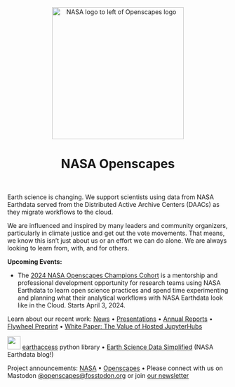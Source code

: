 <center><a><img src="images/nasa-openscapes.png" alt="NASA logo to left of Openscapes logo" width="300px"/></a></center>

<center>

<h1>NASA Openscapes</h1>

</center>

<br>

Earth science is changing. We support scientists using data from NASA Earthdata served from the Distributed Active Archive Centers (DAACs) as they migrate workflows to the cloud.

We are influenced and inspired by many leaders and community organizers, particularly in climate justice and get out the vote movements. That means, we know this isn't just about us or an effort we can do alone. We are always looking to learn from, with, and for others.

**Upcoming Events:**

-   The [2024 NASA Openscapes Champions Cohort](https://nasa-openscapes.github.io/news/2024-04-03-nasa-champions/) is a mentorship and professional development opportunity for research teams using NASA Earthdata to learn open science practices and spend time experimenting and planning what their analytical workflows with NASA Earthdata look like in the Cloud. Starts April 3, 2024.

Learn about our recent work: [News](news.qmd) • [Presentations](/about.qmd#slides) • [Annual Reports](https://github.com/NASA-Openscapes/how_we_work) • [Flywheel Preprint](https://nasa-openscapes.github.io/about.html#flywheel-preprint) • [White Paper: The Value of Hosted JupyterHubs](https://nasa-openscapes.github.io/about.html#white-paper-value-of-hosted-jupyterhubs)

![](images/earthaccesslogo.png){fig-alt="hexagonal earthaccess logo, an illustrated earth as pixels with blue text arcing across" fig-align="left" width="30"} [earthaccess](https://earthaccess.readthedocs.io/en/latest/) python library • [Earth Science Data Simplified](https://www.earthdata.nasa.gov/learn/blog/earthaccess) (NASA Earthdata blog!)

Project announcements: [NASA](https://earthdata.nasa.gov/learn/openscapes) • [Openscapes](https://www.openscapes.org/blog/2021/03/10/nasa-announcement/) • Please connect with us on Mastodon [\@openscapes\@fosstodon.org](https://fosstodon.org/@openscapes) or join [our newsletter](https://docs.google.com/forms/d/e/1FAIpQLSdgVXRp3V-w94GPWkR31RUfyBl37EphdQSlCOcnyeNlf8OLWw/viewform)
